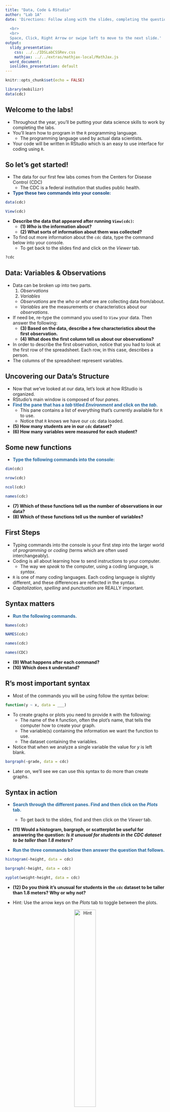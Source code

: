 ```yaml
---
title: "Data, Code & RStudio"
author: "Lab 1A"
date: 'Directions: Follow along with the slides, completing the questions in <font color=#25679E><b>blue</b></font> on your computer, and answering the questions in **red** in your journal.  
  
  <br>
  <br>
  Space, Click, Right Arrow or swipe left to move to the next slide.'
output:
  slidy_presentation:
    css: ../../IDSLabCSSRev.css
    mathjax: ../../extras/mathjax-local/MathJax.js
  word_document:
  ioslides_presentation: default
---
```


```r
knitr::opts_chunk$set(echo = FALSE)
```

```r
library(mobilizr)
data(cdc)
```

## Welcome to the labs!

- Throughout the year, you'll be putting your data science skills to work by completing the labs.
- You'll learn how to program in the `R` programming language.
    - The programming language used by actual data scientists.
- Your code will be written in RStudio which is an easy to use interface for coding using `R`.


## So let's get started!

- The data for our first few labs comes from the Centers for Disease Control (CDC) 
    - The CDC is a federal institution that studies public health.
- <font color=#10437F><b>Type these two commands into your console:</b></font>

```r
data(cdc)
```
```r
View(cdc)
```
  
- **Describe the data that appeared after running `View(cdc)`:** 
    - **(1) _Who_ is the information about?**
    - **(2) What sorts of information about them was collected?**

- To find out more information about the `cdc` data, type the command below into your console.
  - To get back to the slides find and click on the _Viewer_ tab.

```r
?cdc
```



## Data: Variables & Observations

- Data can be broken up into two parts. 
    1. _Observations_
    2. _Variables_

  - _Observations_ are the _who_ or _what_ we are collecting data from/about.
  - _Variables_ are the measurements or characteristics about our _observations_.
- If need be, re-type the command you used to `View` your data. Then answer the following:
    - **(3) Based on the data, describe a few characteristics about the first observation.**
    - **(4) What does the first column tell us about our observations?**  
    
- In order to describe the first observation, notice that you had to look at the first row of the spreadsheet. Each row, in this case, describes a person.
- The columns of the spreadsheet represent variables.

## Uncovering our Data's Structure

- Now that we've looked at our data, let's look at how RStudio is organized.
- RStudio's main window is composed of four _panes_.
- <font color=#25679E><b>Find the pane that has a _tab_ titled _Environment_ and click on the _tab_.</b></font>
    - This pane contains a list of everything that's currently available for `R` to use.
    - Notice that `R` knows we have our `cdc` data loaded.
- **(5) How many students are in our `cdc` dataset?**
- **(6) How many variables were measured for each student?**

  
## Some new functions

- <font color=#25679E><b>Type the following commands into the console:</b></font>

```r
dim(cdc)
```
```r
nrow(cdc)
```
```r
ncol(cdc)
```
```r
names(cdc)
```

- **(7) Which of these functions tell us the number of observations in our data?**
- **(8) Which of these functions tell us the number of variables?**


## First Steps

- Typing commands into the console is your first step into the larger world of _programming_ or _coding_ (terms which are often used interchangeably).
- Coding is all about learning how to send instructions to your computer.
    - The way we _speak_ to the computer, using a coding language, is _syntax_.
- `R` is one of many coding languages. Each coding language is slightly different, and these differences are reflected in the syntax.
- _Capitalization_, _spelling_ and _punctuation_ are REALLY important.


## Syntax matters

- <font color=#25679E><b>Run the following commands.</b></font>

```r
Names(cdc)
```
```r
NAMES(cdc)
```
```r
names(cdc)
```
```r
names(CDC)
```

- **(9) What happens after each command?** 
- **(10) Which does `R` understand?**

## R's most important syntax

- Most of the commands you will be using follow the syntax below:

```r
function(y ~ x, data = ___)
```

- To create graphs or plots you need to provide `R` with the following:
  - The name of the `R` function, often the plot’s name, that tells the computer how to create your graph.
  - The variable(s) containing the information we want the function to use.
  - The dataset containing the variables.
  
- Notice that when we analyze a single variable the value for _y_ is left blank. 

```r
bargraph(~grade, data = cdc)
```

- Later on, we’ll see we can use this syntax to do more than create graphs.

    

## Syntax in action

- <font color=#25679E><b>Search through the different panes. Find and then click on the _Plots_ tab.</b></font>
    - To get back to the slides, find and then click on the _Viewer_ tab.

- **(11) Would a histogram, bargraph, or scatterplot be useful for answering the question: _Is it unusual for students in the CDC dataset to be taller than 1.8 meters?_**

- <font color=#25679E><b>Run the three commands below then answer the question that follows.</b></font>

```r
histogram(~height, data = cdc)
```
```r
bargraph(~height, data = cdc)
```
```r
xyplot(weight~height, data = cdc)
```

- **(12) Do you think it's unusual for students in the `cdc` dataset to be taller than 1.8 meters? Why or why not?**

- Hint: Use the arrow keys on the _Plots_ tab to toggle between the plots.

<center> ![Hint](lab1a-figure/hint.png){ width=40% }</center>

## On your own

- After completing the lab, answer the following questions:
    - **(13) What is _public health_ and do we collect data about it?**
    - **(14) How do you think our data was collected? Does it include every high school aged student in the US?**
    - **(15) How might the CDC use this data? Who else could benefit from using this data?**
    - **(16) Write and run the code to visualize the distribution of weights of the students in the CDC data with a `histogram`. What is the _typical_ weight?**
    - **(17) Write and run the code to create a `bargraph` to visualize the distribution of how often students ate fruit. About how many students did not eat fruit over the previous 7 days?**
